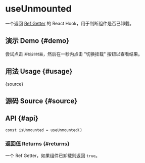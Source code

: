 # useUnmounted


<HooksType category="Lifecycle" />

一个返回 [Ref Getter](/docs/features/ref-getter) 的 React Hook，用于判断组件是否已卸载。

## 演示 Demo \{#demo}

尝试点击 `开始计时器`，然后在一秒内点击 "切换挂载" 按钮以查看结果。


<App />

## 用法 Usage \{#usage}


<RawCode>{source}</RawCode>

## 源码 Source \{#source}


<Source />

## API \{#api}

```tsx
const isUnmounted = useUnmounted()
```

### 返回值 Returns \{#returns}


<Tip type="ref-getter" name="isUnmounted" />

一个 Ref Getter，如果组件已卸载则返回 `true`。
